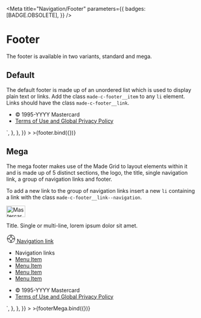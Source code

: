 
<Meta
  title="Navigation/Footer"
  parameters={{
    badges: [BADGE.OBSOLETE],
  }}
/>


# Footer

The footer is available in two variants, standard and mega.

## Default

The default footer is made up of an unordered list which is used to display plain text or links. Add the class `made-c-footer__item` to any `li` element. Links should have the class `made-c-footer__link`.

<Canvas>
  <Story
    name="Default"
    argTypes={{
      copyrightText: {
        name: "Copyright Text",
      },
      isCopyright: {
        name: "Show Copyright",
      },
      linkText: {
        name: "Link Text",
      },
      isLink: {
        name: "Show Link",
      },
    }}
    args={{
      copyrightText: "1995-YYYY Mastercard",
      isCopyright: true,
      linkText: "Terms of Use and Global Privacy Policy",
      isLink: true,
    }}
    parameters={{
      docs: {
        source: {
          code: `
		<footer class="made-c-footer">
			<ul class="made-c-footer__list">
				<li class="made-c-footer__item">&copy; 1995-YYYY Mastercard</li>
				<li class="made-c-footer__item">
					<a href="#" class="made-c-footer__link">
						Terms of Use and Global Privacy Policy
					</a>
				</li>
			</ul>
		</footer>`,
        },
      },
    }}
  >
    >{footer.bind({})}
  </Story>
</Canvas>

## Mega

The mega footer makes use of the Made Grid to layout elements within it and is made up of 5 distinct sections, the logo, the title, single navigation link, a group of navigation links and footer.

To add a new link to the group of navigation links insert a new `li` containing a link with the class `made-c-footer__link--navigation`.

<Canvas>
  <Story
    name="Mega"
    argTypes={{
      isLogo: {
        name: "Show Logo",
      },
      titleText: {
        name: "Title Text",
      },
      navigationLinkText: {
        name: "Navigation Link Text",
      },
      isNavigationLink: {
        name: "Show Navigation Link",
      },
      linkListTitle: {
        name: "Link List Title",
      },
      isLinkListTitle: {
        name: "Show Link List Title",
      },
      links: {
        name: "Links",
        control: {
          type: "array",
        },
      },
      isLinkList: {
        name: "Show Link List",
      },
      copyrightText: {
        name: "Copyright Text",
      },
      isCopyright: {
        name: "Show Copyright",
      },
      linkText: {
        name: "Link Text",
      },
      isLink: {
        name: "Show Link",
      },
    }}
    args={{
      isLogo: true,
      titleText: "Title. Single or multi-line, lorem ipsum dolor sit amet.",
      navigationLinkText: "Navigation link",
      isNavigationLink: true,
      linkListTitle: "Navigation links",
      isLinkListTitle: true,
      links: ["Menu Item", "Menu Item", "Menu Item"],
      isLinkList: true,
      copyrightText: "1995-YYYY Mastercard",
      isCopyright: true,
      linkText: "Terms of Use and Global Privacy Policy",
      isLink: true,
    }}
    parameters={{
      docs: {
        source: {
          code: `
          <div class="made-l-grid">
        <div class="made-l-grid__row made-u-flex-space-between">
          <div class="made-l-grid__item made-l-grid__item--md-6">
            <img
              class="made-u-margin-top-10-x"
              src="https://made.stage.mastercardlabs.com/images/logo-small.svg"
              alt="Mastercard logo"
              width="50"
              height="30"
            />
            <p class="made-c-footer__title">
              Title. Single or multi-line, lorem ipsum dolor sit amet.
            </p>
            <a href="#" class="made-c-footer__link">
              <svg
                class="made-u-margin-right-4-x"
                width="24"
                height="24"
                viewBox="0 0 24 24"
                xmlns="http://www.w3.org/2000/svg"
              >
                <title>Icons / Mastercard / Things / help</title>
                <path
                  d="M12.5 2C6.71 2 2 6.71 2 12.5S6.71 23 12.5 23 23 18.29 23 12.5 18.29 2 12.5 2zm9.37 9h-4.872A4.74 4.74 0 0014 8.003V3.13A9.51 9.51 0 0121.87 11zm.13 1.5c0 .169-.017.333-.025.5h-4.763c.018-.167.05-.329.05-.5 0-.171-.033-.333-.05-.5h4.763c.008.167.025.331.025.5zm-9.5 3.762A3.767 3.767 0 018.738 12.5 3.767 3.767 0 0112.5 8.738a3.767 3.767 0 013.762 3.762 3.767 3.767 0 01-3.762 3.762zM13 3.025v4.763c-.167-.018-.329-.05-.5-.05-.171 0-.333.033-.5.05V3.025c.167-.008.331-.025.5-.025.169 0 .333.017.5.025zm-2 .105v4.872A4.74 4.74 0 008.003 11H3.13A9.51 9.51 0 0111 3.13zM3 12.5c0-.169.017-.333.025-.5h4.763c-.018.167-.05.329-.05.5 0 .171.033.333.05.5H3.025c-.008-.167-.025-.331-.025-.5zm.13 1.5h4.872a4.738 4.738 0 002.997 2.997v4.872A9.507 9.507 0 013.13 14zM12 21.975v-4.763c.167.018.329.05.5.05.171 0 .333-.033.5-.05v4.763c-.167.008-.331.025-.5.025-.169 0-.333-.017-.5-.025zm2-.105v-4.872a4.738 4.738 0 002.997-2.997h4.872A9.507 9.507 0 0114 21.87z"
                  fill="currentColor"
                  fill-rule="evenodd"
                />
              </svg>
              Navigation link
            </a>
          </div>
          <div class="made-l-grid__item made-l-grid__item--md-3">
            <nav>
              <ul class="made-c-footer__navigation">
                <li class="made-u-eyebrow--01 made-u-margin-bottom-4-x">
                  Navigation links
                </li>
                <li>
                  <a class="made-c-footer__link--navigation" href="#">
                    Menu Item
                  </a>
                </li>
                <li>
                  <a class="made-c-footer__link--navigation" href="#">
                    Menu Item
                  </a>
                </li>
                <li>
                  <a class="made-c-footer__link--navigation" href="#">
                    Menu Item
                  </a>
                </li>
                <li>
                  <a class="made-c-footer__link--navigation" href="#">
                    Menu Item
                  </a>
                </li>
              </ul>
            </nav>
          </div>
        </div>
        <div class="made-l-grid__row">
          <div class="made-l-grid__item">
            <ul class="made-c-footer__list made-c-footer__list--mega">
              <li class="made-c-footer__item">&copy; 1995-YYYY Mastercard</li>
              <li class="made-c-footer__item">
                <a href="#" class="made-c-footer__link">
                  Terms of Use and Global Privacy Policy
                </a>
              </li>
            </ul>
          </div>
        </div>
      </div>`,
        },
      },
    }}
  >
    >{footerMega.bind({})}
  </Story>
</Canvas>
